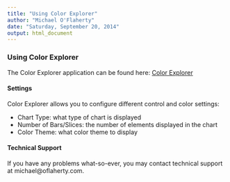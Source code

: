 ```yaml
---
title: "Using Color Explorer"
author: "Michael O'Flaherty"
date: "Saturday, September 20, 2014"
output: html_document
---
```

### Using Color Explorer
The Color Explorer application can be found here: [Color Explorer](http://moflaherty.shinyapps.io/ColorExplorer/)

#### Settings
Color Explorer allows you to configure different control and color settings:  

* Chart Type: what type of chart is displayed
* Number of Bars/Slices: the number of elements displayed in the chart
* Color Theme: what color theme to display

#### Technical Support
If you have any problems what-so-ever, you may contact technical support at michael@oflaherty.com.


